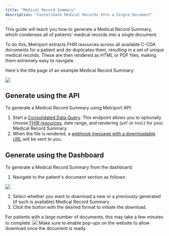 ```yaml
---
title: "Medical Record Summary"
description: "Consolidate Medical Records Into a Single Document"
---
```


This guide will teach you how to generate a Medical Record Summary, which condenses all of patients' medical records into a single document.

To do this, Metriport extracts FHIR resources across all available C-CDA documents for a patient and de-duplicates them, resulting in a set of unique medical records. These are then rendered as HTML or PDF files, making them extremely easy to navigate.

Here's the title page of an example Medical Record Summary:

<img className="h-100" src="/images/example-medical-record.png" />

## Generate using the API

To generate a Medical Record Summary using Metriport API:

1. Start a [Consolidated Data Query](/medical-api/api-reference/fhir/consolidated-data-query-post). This endpoint allows you to optionally choose [FHIR resources](/medical-api/fhir/overview), date range, and rendering (`pdf` or `html`) for your Medical Record Summary.
2. When the file is rendered, a [webhook message with a downloadable URL](/medical-api/more-info/webhooks#medical-record) will be sent to you.

## Generate using the Dashboard

To generate a Medical Record Summary from the dashboard:

1. Navigate to the patient's document section as follows:

<img className="h-100" src="/images/dashboard-patient.png" />

2. Select whether you want to download a new or a previously-generated (if such is available) Medical Record Summary
3. Click the button with the desired format to initiate the download.

<Warning>
  For patients with a large number of documents, this may take a few minutes to complete.
</Warning>

<img className="h-100" src="/images/dashboard-documents.png" />

<Warning>
  Make sure to enable pop-ups on the website to allow download once the document is ready.
</Warning>
